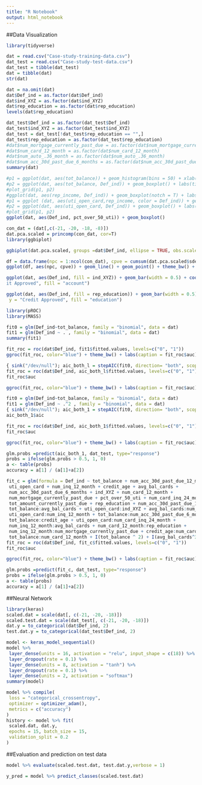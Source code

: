 ```yaml
---
title: "R Notebook"
output: html_notebook
---
```


##Data Visualization

```r
library(tidyverse)
```
```r
dat = read.csv("Case-study-training-data.csv")
dat_test = read.csv("Case-study-test-data.csv")
dat_test = tibble(dat_test)
dat = tibble(dat)
str(dat)
```
```r
dat = na.omit(dat)
dat$Def_ind = as.factor(dat$Def_ind)
dat$ind_XYZ = as.factor(dat$ind_XYZ)
dat$rep_education = as.factor(dat$rep_education)
levels(dat$rep_education)
```

```r
dat_test$Def_ind = as.factor(dat_test$Def_ind)
dat_test$ind_XYZ = as.factor(dat_test$ind_XYZ)
dat_test = dat_test[!dat_test$rep_education == "",]
dat_test$rep_education = as.factor(dat_test$rep_education)
#dat$num_mortgage_currently_past_due = as.factor(dat$num_mortgage_currently_past_due)
#dat$num_card_12_month = as.factor(dat$num_card_12_month)
#dat$num_auto_.36_month = as.factor(dat$num_auto_.36_month)
#dat$num_acc_30d_past_due_6_months = as.factor(dat$num_acc_30d_past_due_6_months)
summary(dat)
```
```r
#p1 = ggplot(dat, aes(tot_balance)) + geom_histogram(bins = 50) + xlab("Total balance available for all credit products") + ylab("Frequency") + ggtitle("Distribution of total available balance")
#p2 = ggplot(dat, aes(tot_balance, Def_ind)) + geom_boxplot() + labs(title = "Total balance available effect on credit approval", x = "Total balance available for all credit products", y = "Credit Approval")
#plot_grid(p1, p2)
#ggplot(dat, aes(rep_income, Def_ind)) + geom_boxplot(notch = T) + labs(title = "Annual Income effect on credit approval", x = "Annual Income (self-reported)", y = "Credit Approval")
#p1 = ggplot (dat, aes(uti_open_card,rep_income, color = Def_ind)) + geom_point() + labs(title = "Income vs Utilization", x = "utilization (open cards)", y = "Annual self-reported income", color = "Approval") + theme(legend.position = "bottom")
#p2 = ggplot(dat, aes(uti_open_card, Def_ind)) + geom_boxplot() + labs(title = "Utilization vs approval", x = "utilization (open cards)", y = "Credit appproval")
#plot_grid(p1, p2)
ggplot(dat, aes(Def_ind, pct_over_50_uti)) + geom_boxplot()
```


```r
con_dat = (dat[,c(-21, -20, -18, -8)])
dat.pca.scaled = princomp(con_dat, cor=T)
library(ggbiplot)
```

```r
ggbiplot(dat.pca.scaled, groups =dat$Def_ind, ellipse = TRUE, obs.scale = 1, var.scale = 1)
```

```r
df = data.frame(npc = 1:ncol(con_dat), cpve = cumsum(dat.pca.scaled$sdev^2)/sum(dat.pca.scaled$sdev^2))
ggplot(df, aes(npc, cpve)) + geom_line() + geom_point() + theme_bw() + labs(title = "Screen Plot", x = "Number of PC's", y = "Cumulative proportion of variance explained")
```

```r
ggplot(dat, aes(Def_ind, fill = ind_XYZ)) + geom_bar(width = 0.5) + coord_flip() + labs(title = "Data distribution in credit approval with bank account", x = "Frequency", y = "Cred
it Approved", fill = "account")
```

```r
ggplot(dat, aes(Def_ind, fill = rep_education)) + geom_bar(width = 0.5) + coord_flip() + labs(title = "Data distribution in credit approval with education level", x = "Frequency",
 y = "Credit Approved", fill = "education")
```

```r
library(pROC)
library(MASS)
```

```r
fit0 = glm(Def_ind~tot_balance, family = "binomial", data = dat)
fit1 = glm(Def_ind ~ . , family = "binomial", data = dat)
summary(fit1)
```

```r
fit_roc = roc(dat$Def_ind, fit1$fitted.values, levels=c("0", "1"))
ggroc(fit_roc, color="blue") + theme_bw() + labs(caption = fit_roc$auc)
```

```r
{ sink("/dev/null"); aic_both_l = stepAIC(fit0, direction= "both", scope = list(upper=fit1, lower=fit0)); sink(); }
fit_roc = roc(dat$Def_ind, aic_both_l$fitted.values, levels=c("0", "1"))
fit_roc$auc
```

```r
ggroc(fit_roc, color="blue") + theme_bw() + labs(caption = fit_roc$auc)
```

```r
fit0 = glm(Def_ind~tot_balance, family = "binomial", data = dat)
fit1 = glm(Def_ind ~ .^2 , family = "binomial", data = dat)
{ sink("/dev/null"); aic_both_1 = stepAIC(fit0, direction= "both", scope = list(upper=fit1, lower=fit0)); sink(); }
aic_both_1$aic
```

```r
fit_roc = roc(dat$Def_ind, aic_both_1$fitted.values, levels=c("0", "1"))
fit_roc$auc
```

```r
ggroc(fit_roc, color="blue") + theme_bw() + labs(caption = fit_roc$auc)
```

```r
glm.probs =predict(aic_both_1, dat_test, type="response")
probs = ifelse(glm.probs > 0.5, 1, 0)
a <- table(probs)
accuracy = a[1] / (a[1]+a[2])
```

```r
fit_c = glm(formula = Def_ind ~ tot_balance + num_acc_30d_past_due_12_months + 
 uti_open_card + num_inq_12_month + credit_age + avg_bal_cards + 
 num_acc_30d_past_due_6_months + ind_XYZ + num_card_12_month + 
 num_mortgage_currently_past_due + pct_over_50_uti + num_card_inq_24_month + 
 tot_amount_currently_past_due + rep_education + num_acc_30d_past_due_12_months:num_inq_12_month + 
 tot_balance:avg_bal_cards + uti_open_card:ind_XYZ + avg_bal_cards:num_card_12_month + 
 uti_open_card:num_inq_12_month + tot_balance:num_acc_30d_past_due_6_months + 
 tot_balance:credit_age + uti_open_card:num_card_inq_24_month + 
 num_inq_12_month:avg_bal_cards + num_card_12_month:rep_education + 
 num_inq_12_month:num_mortgage_currently_past_due + credit_age:num_card_12_month + 
 tot_balance:num_card_12_month + I(tot_balance ^ 2) + I(avg_bal_cards^3), family = "binomial", data = dat)
fit_roc = roc(dat$Def_ind, fit_c$fitted.values, levels=c("0", "1"))
fit_roc$auc
```

```r
ggroc(fit_roc, color="blue") + theme_bw() + labs(caption = fit_roc$auc)
```

```r
glm.probs =predict(fit_c, dat_test, type="response")
probs = ifelse(glm.probs > 0.5, 1, 0)
a <- table(probs)
accuracy = a[1] / (a[1]+a[2])
```

##Neural Network


```r
library(keras)
scaled.dat = scale(dat[, c(-21, -20, -18)])
scaled.test.dat = scale(dat_test[, c(-21, -20, -18)])
dat.y = to_categorical(dat$Def_ind, 2)
test.dat.y = to_categorical(dat_test$Def_ind, 2)
```


```r
model <- keras_model_sequential() 
model %>% 
 layer_dense(units = 16, activation = "relu", input_shape = c(18)) %>% 
 layer_dropout(rate = 0.1) %>% 
 layer_dense(units = 8, activation = "tanh") %>%
 layer_dropout(rate = 0.1) %>%
 layer_dense(units = 2, activation = "softmax")
summary(model)
```

```r
model %>% compile(
 loss = "categorical_crossentropy",
 optimizer = optimizer_adam(),
 metrics = c("accuracy")
)
history <- model %>% fit(
 scaled.dat, dat.y, 
 epochs = 15, batch_size = 15, 
 validation_split = 0.2
)
```

##Evaluation and prediction on test data

```r
model %>% evaluate(scaled.test.dat, test.dat.y,verbose = 1)
```

```r
y_pred = model %>% predict_classes(scaled.test.dat)
```












